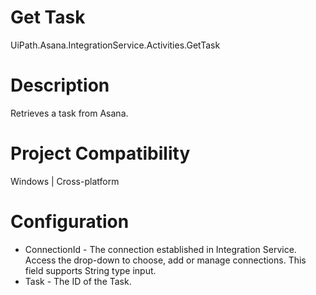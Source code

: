 ﻿# Get Task

UiPath.Asana.IntegrationService.Activities.GetTask

# Description

Retrieves a task from Asana.

# Project Compatibility

Windows | Cross-platform

# Configuration

* ConnectionId - The connection established in Integration Service. Access the drop-down to choose, add or manage connections. This field supports String type input.
* Task - The ID of the Task.
